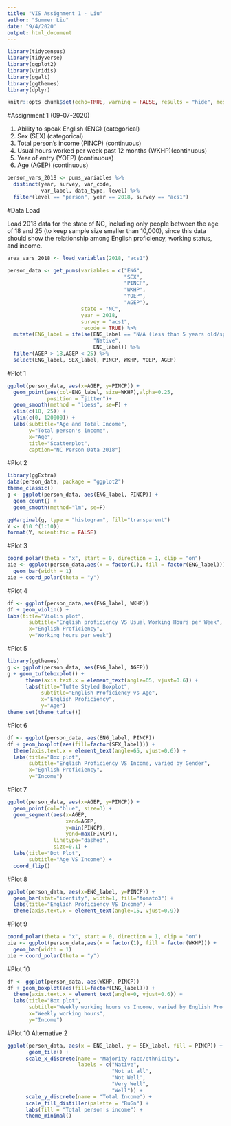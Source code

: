 ```yaml
---
title: "VIS Assignment 1 - Liu"
author: "Summer Liu"
date: "9/4/2020"
output: html_document
---
```

```r
library(tidycensus)
library(tidyverse)
library(ggplot2)
library(viridis)
library(ggalt)
library(ggthemes)
library(dplyr)
```

```r
knitr::opts_chunk$set(echo=TRUE, warning = FALSE, results = "hide", message = FALSE)
```


#Assignment 1 (09-07-2020)

1. Ability to speak English (ENG) (categorical)
2. Sex (SEX) (categorical)
3. Total person's income (PINCP)  (continuous)
4. Usual hours worked per week past 12 months (WKHP)(continuous)
5. Year of entry (YOEP) (continuous)
6. Age (AGEP) (continuous)


```r
person_vars_2018 <- pums_variables %>%
  distinct(year, survey, var_code, 
           var_label, data_type, level) %>%
  filter(level == "person", year == 2018, survey == "acs1")
```

#Data Load

Load 2018 data for the state of NC, including only people between the age of 18 and 25 (to keep sample size smaller than 10,000), since this data should show the relationship among English proficiency, working status, and income. 

```r
area_vars_2018 <- load_variables(2018, "acs1")
```
```r
person_data <- get_pums(variables = c("ENG", 
                                      "SEX", 
                                      "PINCP", 
                                      "WKHP", 
                                      "YOEP",
                                      "AGEP"),
                        state = "NC",
                        year = 2018, 
                        survey = "acs1",
                        recode = TRUE) %>%
  mutate(ENG_label = ifelse(ENG_label == "N/A (less than 5 years old/speaks only English)", 
                            "Native", 
                            ENG_label)) %>%
  filter(AGEP > 18,AGEP < 25) %>%
  select(ENG_label, SEX_label, PINCP, WKHP, YOEP, AGEP)
```

#Plot 1
```r
ggplot(person_data, aes(x=AGEP, y=PINCP)) +
  geom_point(aes(col=ENG_label, size=WKHP),alpha=0.25, 
             position = "jitter")+ 
  geom_smooth(method = "loess", se=F) +
  xlim(c(18, 25)) + 
  ylim(c(0, 120000)) +
  labs(subtitle="Age and Total Income", 
       y="Total person's income", 
       x="Age", 
       title="Scatterplot", 
       caption="NC Person Data 2018")
```


#Plot 2
```r
library(ggExtra)
data(person_data, package = "ggplot2")
theme_classic()
g <- ggplot(person_data, aes(ENG_label, PINCP)) + 
  geom_count() + 
  geom_smooth(method="lm", se=F)

ggMarginal(g, type = "histogram", fill="transparent")
Y <- (10 ^(1:10))
format(Y, scientific = FALSE)

```



#Plot 3
```r
coord_polar(theta = "x", start = 0, direction = 1, clip = "on")
pie <- ggplot(person_data,aes(x = factor(1), fill = factor(ENG_label))) +
  geom_bar(width = 1)
pie + coord_polar(theta = "y")
```



#Plot 4
```r
df <- ggplot(person_data,aes(ENG_label, WKHP))
df + geom_violin() +
labs(title="Violin plot", 
       subtitle="English proficiency VS Usual Working Hours per Week",
       x="English Proficiency",
       y="Working hours per week")
```


#Plot 5
```r
library(ggthemes)
g <- ggplot(person_data, aes(ENG_label, AGEP))
g + geom_tufteboxplot() + 
      theme(axis.text.x = element_text(angle=65, vjust=0.6)) + 
      labs(title="Tufte Styled Boxplot", 
           subtitle="English Proficiency vs Age",
           x="English Proficiency",
           y="Age")
theme_set(theme_tufte()) 

```



#Plot 6
```r
df <- ggplot(person_data, aes(ENG_label, PINCP))
df + geom_boxplot(aes(fill=factor(SEX_label))) + 
  theme(axis.text.x = element_text(angle=65, vjust=0.6)) + 
  labs(title="Box plot", 
       subtitle="English Proficiency VS Income, varied by Gender",
       x="Egnlish Proficiency",
       y="Income")

```




#Plot 7
```r
ggplot(person_data, aes(x=AGEP, y=PINCP)) + 
  geom_point(col="blue", size=3) +  
  geom_segment(aes(x=AGEP, 
                   xend=AGEP, 
                   y=min(PINCP), 
                   yend=max(PINCP)), 
               linetype="dashed", 
               size=0.1) + 
  labs(title="Dot Plot", 
       subtitle="Age VS Income") +  
  coord_flip()
```



#Plot 8
```r
ggplot(person_data, aes(x=ENG_label, y=PINCP)) + 
  geom_bar(stat="identity", width=1, fill="tomato3") + 
  labs(title="English Proficiency VS Income") + 
  theme(axis.text.x = element_text(angle=15, vjust=0.9))
```



#Plot 9
```r
coord_polar(theta = "x", start = 0, direction = 1, clip = "on")
pie <- ggplot(person_data,aes(x = factor(1), fill = factor(WKHP))) +
  geom_bar(width = 1)
pie + coord_polar(theta = "y")
```



#Plot 10
```r
df <- ggplot(person_data, aes(WKHP, PINCP))
df + geom_boxplot(aes(fill=factor(ENG_label))) + 
  theme(axis.text.x = element_text(angle=0, vjust=0.6)) + 
  labs(title="Box plot", 
       subtitle="Weekly working hours vs Income, varied by English Proficiency",
       x="Weekly working hours",
       y="Income")
```

#Plot 10 Alternative 2
```r
ggplot(person_data, aes(x = ENG_label, y = SEX_label, fill = PINCP)) +
       geom_tile() +
      scale_x_discrete(name = "Majority race/ethnicity",
                       labels = c("Native",
                                  "Not at all",
                                  "Not Well",
                                  "Very Well", 
                                  "Well")) +
      scale_y_discrete(name = "Total Income") +
      scale_fill_distiller(palette = "BuGn") +
      labs(fill = "Total person's income") +
      theme_minimal()
```


